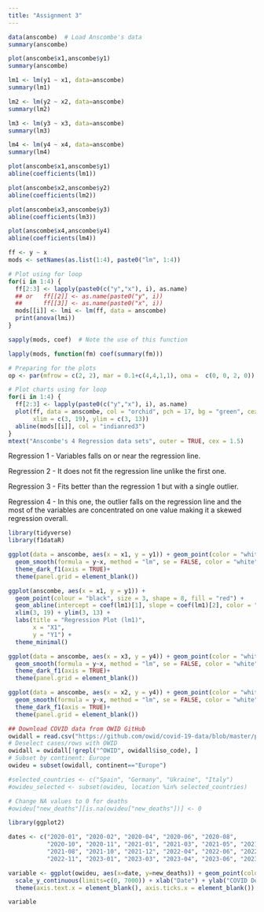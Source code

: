 ---
title: "Assignment 3"
---

```{r}
data(anscombe)  # Load Anscombe's data
summary(anscombe)
```

```{r}
plot(anscombe$x1,anscombe$y1)
summary(anscombe)
```

```{r}
lm1 <- lm(y1 ~ x1, data=anscombe)
summary(lm1)


```

```{r}
lm2 <- lm(y2 ~ x2, data=anscombe)
summary(lm2)
```

```{r}
lm3 <- lm(y3 ~ x3, data=anscombe)
summary(lm3)
```

```{r}
lm4 <- lm(y4 ~ x4, data=anscombe)
summary(lm4)
```

```{r}
plot(anscombe$x1,anscombe$y1)
abline(coefficients(lm1))
```

```{r}
plot(anscombe$x2,anscombe$y2)
abline(coefficients(lm2))
```

```{r}
plot(anscombe$x3,anscombe$y3)
abline(coefficients(lm3))
```

```{r}
plot(anscombe$x4,anscombe$y4)
abline(coefficients(lm4))
```

```{r}
ff <- y ~ x
mods <- setNames(as.list(1:4), paste0("lm", 1:4))

# Plot using for loop
for(i in 1:4) {
  ff[2:3] <- lapply(paste0(c("y","x"), i), as.name)
  ## or   ff[[2]] <- as.name(paste0("y", i))
  ##      ff[[3]] <- as.name(paste0("x", i))
  mods[[i]] <- lmi <- lm(ff, data = anscombe)
  print(anova(lmi))
}
```

```{r}
sapply(mods, coef)  # Note the use of this function
```

```{r}
lapply(mods, function(fm) coef(summary(fm)))
```

```{r}
# Preparing for the plots
op <- par(mfrow = c(2, 2), mar = 0.1+c(4,4,1,1), oma =  c(0, 0, 2, 0))

# Plot charts using for loop
for(i in 1:4) {
  ff[2:3] <- lapply(paste0(c("y","x"), i), as.name)
  plot(ff, data = anscombe, col = "orchid", pch = 17, bg = "green", cex = 1.2,
       xlim = c(3, 19), ylim = c(3, 13))
  abline(mods[[i]], col = "indianred3")
}
mtext("Anscombe's 4 Regression data sets", outer = TRUE, cex = 1.5)
```

Regression 1 - Variables falls on or near the regression line.

Regression 2 - It does not fit the regression line unlike the first one.

Regression 3 - Fits better than the regression 1 but with a single outlier.

Regression 4 - In this one, the outlier falls on the regression line and the most of the variables are concentrated on one value making it a skewed regression overall.

```{r}
library(tidyverse)
library(f1dataR)
```

```{r}
ggplot(data = anscombe, aes(x = x1, y = y1)) + geom_point(color = "white") +
  geom_smooth(formula = y~x, method = "lm", se = FALSE, color = "white") +
  theme_dark_f1(axis = TRUE)+
  theme(panel.grid = element_blank())
```

```{r}
ggplot(anscombe, aes(x = x1, y = y1)) +
  geom_point(colour = "black", size = 3, shape = 8, fill = "red") +
  geom_abline(intercept = coef(lm1)[1], slope = coef(lm1)[2], color = "blue") +
  xlim(3, 19) + ylim(3, 13) +
  labs(title = "Regression Plot (lm1)",
       x = "X1",
       y = "Y1") +
  theme_minimal()
```

```{r}
ggplot(data = anscombe, aes(x = x3, y = y4)) + geom_point(color = "white") +
  geom_smooth(formula = y~x, method = "lm", se = FALSE, color = "white") +
  theme_dark_f1(axis = TRUE)+
  theme(panel.grid = element_blank())

```

```{r}
ggplot(data = anscombe, aes(x = x2, y = y4)) + geom_point(color = "white") +
  geom_smooth(formula = y~x, method = "lm", se = FALSE, color = "white") +
  theme_dark_f1(axis = TRUE)+
  theme(panel.grid = element_blank())

```

```{r}
## Download COVID data from OWID GitHub
owidall = read.csv("https://github.com/owid/covid-19-data/blob/master/public/data/owid-covid-data.csv?raw=true")
# Deselect cases/rows with OWID
owidall = owidall[!grepl("^OWID", owidall$iso_code), ]
# Subset by continent: Europe
owideu = subset(owidall, continent=="Europe")

#selected_countries <- c("Spain", "Germany", "Ukraine", "Italy")
#owideu_selected <- subset(owideu, location %in% selected_countries)

# Change NA values to 0 for deaths
#owideu["new_deaths"][is.na(owideu["new_deaths"])] <- 0

library(ggplot2)

dates <- c("2020-01", "2020-02", "2020-04", "2020-06", "2020-08", 
           "2020-10", "2020-11", "2021-01", "2021-03", "2021-05", "2021-07", 
           "2021-08", "2021-10", "2021-12", "2022-04", "2022-06", "2022-09", 
           "2022-11", "2023-01", "2023-03", "2023-04", "2023-06", "2023-08")

variable <- ggplot(owideu, aes(x=date, y=new_deaths)) + geom_point(color='deeppink') + 
  scale_y_continuous(limits=c(0, 7000)) + xlab("Date") + ylab("COVID Deaths in Europe (Daily)") +
  theme(axis.text.x = element_blank(), axis.ticks.x = element_blank())

variable
```

